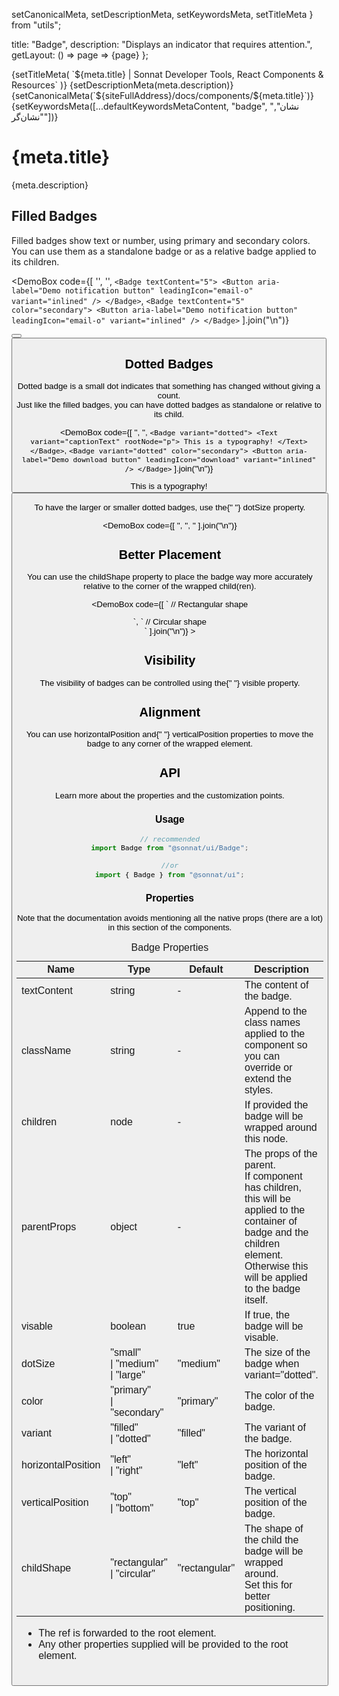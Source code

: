   setCanonicalMeta,
  setDescriptionMeta,
  setKeywordsMeta,
  setTitleMeta
} from "utils";

  title: "Badge",
  description: "Displays an indicator that requires attention.",
  getLayout: () => page => <WithSidebar>{page}</WithSidebar>
};

<Head>
  {setTitleMeta(
    `${meta.title} | Sonnat Developer Tools, React Components & Resources`
  )}
  {setDescriptionMeta(meta.description)}
  {setCanonicalMeta(`${siteFullAddress}/docs/components/${meta.title}`)}
  {setKeywordsMeta([...defaultKeywordsMetaContent, "badge", "نشان", "نشان‌گر"])}
</Head>

<h1>
  <span>{meta.title}</span>
  <AnchorButton anchorId="overview" />
  <PageEditButton href={`pages/docs/components/${meta.title}.mdx`} />
</h1>

<p>{meta.description}</p>

<h2>
  <span>Filled Badges</span>
  <AnchorButton anchorId="filled-badges" />
</h2>

<p>
  Filled badges show text or number, using primary and secondary colors.
  <br />
  You can use them as a standalone badge or as a relative badge applied to its
  children.
</p>

<DemoBox
  code={[
    '<Badge textContent="NEW" />',
    '<Badge textContent="NEW" color="secondary" />',
    `<Badge textContent="5">
  <Button
    aria-label="Demo notification button"
    leadingIcon="email-o"
    variant="inlined"
  />
</Badge>`,
    `<Badge textContent="5" color="secondary">
  <Button
    aria-label="Demo notification button"
    leadingIcon="email-o"
    variant="inlined"
  />
</Badge>`
  ].join("\n")}
>
  <Badge textContent="NEW" className="demoSubject" />
  <Badge textContent="NEW" className="demoSubject" color="secondary" />
  <Badge textContent="5" className="demoSubject">
    <Button
      aria-label="Demo notification button"
      leadingIcon="email-o"
      variant="inlined"
    />
  </Badge>
  <Badge textContent="5" className="demoSubject" color="secondary">
    <Button
      aria-label="Demo notification button"
      leadingIcon="email-o"
      variant="inlined"
    />
  </Badge>
</DemoBox>

<h2>
  <span>Dotted Badges</span>
  <AnchorButton anchorId="dotted-badges" />
</h2>

<p>
  Dotted badge is a small dot indicates that something has changed without
  giving a count.
  <br />
  Just like the filled badges, you can have dotted badges as standalone or
  relative to its child.
</p>

<DemoBox
  code={[
    '<Badge variant="dotted" />',
    '<Badge color="secondary" variant="dotted" />',
    `<Badge variant="dotted">
  <Text variant="captionText" rootNode="p">
    This is a typography!
  </Text>
</Badge>`,
    `<Badge variant="dotted" color="secondary">
  <Button
    aria-label="Demo download button"
    leadingIcon="download"
    variant="inlined"
  />
</Badge>`
  ].join("\n")}
>
  <Badge className="demoSubject" variant="dotted" />
  <Badge className="demoSubject" color="secondary" variant="dotted" />
  <div className="demoSubject">
    <Badge variant="dotted">
      <Text variant="captionText" rootNode="p">
        This is a typography!
      </Text>
    </Badge>
  </div>
  <Badge className="demoSubject" color="secondary" variant="dotted">
    <Button
      aria-label="Demo download button"
      leadingIcon="download"
      variant="inlined"
    />
  </Badge>
</DemoBox>

<p>
  To have the larger or smaller dotted badges, use the{" "}
  <inlineCode>dotSize</inlineCode> property.
</p>

<DemoBox
  code={[
    '<Badge dotSize="small" variant="dotted" />',
    '<Badge dotSize="medium" variant="dotted" />',
    '<Badge dotSize="large" variant="dotted" />'
  ].join("\n")}
>
  <Badge className="demoSubject" dotSize="small" variant="dotted" />
  <Badge className="demoSubject" dotSize="medium" variant="dotted" />
  <Badge className="demoSubject" dotSize="large" variant="dotted" />
</DemoBox>

<h2>
  <span>Better Placement</span>
  <AnchorButton anchorId="better-placement" />
</h2>

<p>
  You can use the <inlineCode>childShape</inlineCode> property to place the
  badge way more accurately relative to the corner of the wrapped child(ren).
</p>

<DemoBox
  code={[
    `<Badge variant="dotted" childShape="rectangular">
  // Rectangular shape
  <div></div>
</Badge>`,
    `<Badge variant="dotted" childShape="circular">
  // Circular shape
  <div></div>
</Badge>`
  ].join("\n")}
>
  <div className="demoSubject">
    <Badge variant="dotted" childShape="rectangular">
      <div style={{ width: 32, height: 32, backgroundColor: "#eaeaea" }}></div>
    </Badge>
  </div>
  <div className="demoSubject">
    <Badge variant="dotted" childShape="circular">
      <div
        style={{
          width: 32,
          height: 32,
          borderRadius: "50%",
          backgroundColor: "#eaeaea"
        }}
      ></div>
    </Badge>
  </div>
</DemoBox>

<h2>
  <span>Visibility</span>
  <AnchorButton anchorId="visibility" />
</h2>

<p>
  The visibility of badges can be controlled using the{" "}
  <inlineCode>visible</inlineCode> property.
</p>

<BadgeVisibilityDemo />

<h2>
  <span>Alignment</span>
  <AnchorButton anchorId="alignment" />
</h2>

<p>
  You can use <inlineCode>horizontalPosition</inlineCode> and{" "}
  <inlineCode>verticalPosition</inlineCode> properties to move the badge to any
  corner of the wrapped element.
</p>

<BadgeAlignmentDemo />

<h2>
  <span>API</span>
  <AnchorButton anchorId="api" />
</h2>

<p>Learn more about the properties and the customization points.</p>

<h3>
  <span>Usage</span>
  <AnchorButton anchorId="usage" />
</h3>

```typescript
// recommended
import Badge from "@sonnat/ui/Badge";

//or
import { Badge } from "@sonnat/ui";
```

<h3>
  <span>Properties</span>
  <AnchorButton anchorId="properties" />
</h3>

<p>
  Note that the documentation avoids mentioning all the native props (there are
  a lot) in this section of the components.
</p>

<table cols={4}>
  <caption>Badge Properties</caption>
  <thead>
    <tr>
      <th>Name</th>
      <th>Type</th>
      <th>Default</th>
      <th>Description</th>
    </tr>
  </thead>
  <tbody>
    <tr>
      <td>textContent</td>
      <td>string</td>
      <td>-</td>
      <td>The content of the badge.</td>
    </tr>
    <tr>
      <td>className</td>
      <td>string</td>
      <td>-</td>
      <td>
        Append to the class names applied to the component so you can override
        or extend the styles.
      </td>
    </tr>
    <tr>
      <td>children</td>
      <td>node</td>
      <td>-</td>
      <td>If provided the badge will be wrapped around this node.</td>
    </tr>
    <tr>
      <td>parentProps</td>
      <td>object</td>
      <td>-</td>
      <td>
        The props of the parent.
        <br />
        If component has <inlineCode>children</inlineCode>, this will be applied
        to the container of badge and the children element. Otherwise this will
        be applied to the badge itself.
      </td>
    </tr>
    <tr>
      <td>visable</td>
      <td>boolean</td>
      <td>true</td>
      <td>
        If <inlineCode>true</inlineCode>, the badge will be visable.
      </td>
    </tr>
    <tr>
      <td>dotSize</td>
      <td>
        "small"
        <br />| "medium"
        <br />| "large"
      </td>
      <td>"medium"</td>
      <td>
        The size of the badge when <inlineCode>variant="dotted"</inlineCode>.
      </td>
    </tr>
    <tr>
      <td>color</td>
      <td>
        "primary"
        <br />| "secondary"
      </td>
      <td>"primary"</td>
      <td>The color of the badge.</td>
    </tr>
    <tr>
      <td>variant</td>
      <td>
        "filled"
        <br />| "dotted"
      </td>
      <td>"filled"</td>
      <td>The variant of the badge.</td>
    </tr>
    <tr>
      <td>horizontalPosition</td>
      <td>
        "left"
        <br />| "right"
      </td>
      <td>"left"</td>
      <td>The horizontal position of the badge.</td>
    </tr>
    <tr>
      <td>verticalPosition</td>
      <td>
        "top"
        <br />| "bottom"
      </td>
      <td>"top"</td>
      <td>The vertical position of the badge.</td>
    </tr>
    <tr>
      <td>childShape</td>
      <td>
        "rectangular"
        <br />| "circular"
      </td>
      <td>"rectangular"</td>
      <td>
        The shape of the child the badge will be wrapped around.
        <br />
        Set this for better positioning.
      </td>
    </tr>
  </tbody>
  <tfoot>
    <tr>
      <td colSpan="4">
        <ul>
          <li>
            The <inlineCode>ref</inlineCode> is forwarded to the root element.
          </li>
          <li>
            Any other properties supplied will be provided to the root element.
          </li>
        </ul>
      </td>
    </tr>
  </tfoot>
</table>
